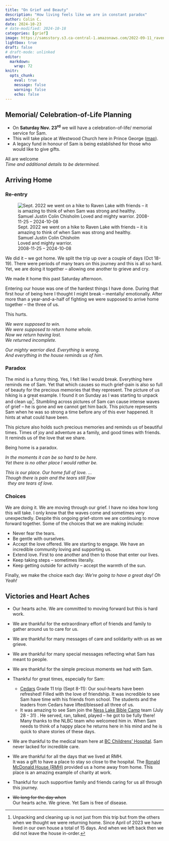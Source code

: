 ```yaml
---
title: "On Grief and Beauty"
description: "How living feels like we are in constant paradox"
author: Colin C.
date: 2024-10-23
# date-modified: 2024-10-18
categories: [grief]
image: https://samsstory.s3.ca-central-1.amazonaws.com/2022-09-11_raven-lake-hike.jpg
lightbox: true
draft: false
# draft-mode: unlinked
editor: 
  markdown: 
    wrap: 72
knitr: 
  opts_chunk: 
    eval: true
    message: false
    warning: false
    echo: false
---
```


::: {.callout-note}
## Memorial/ Celebration-of-Life Planning

- On **Saturday Nov. 23^rd^** we will have a celebration-of-life/ memorial service for Sam.
- This will take place at Westwood Church here in Prince George ([map](https://maps.app.goo.gl/YXfR4512soWxknwc8)).
- A legacy fund in honour of Sam is being
    established for those who would like to give gifts. 

:::{.center}
All are welcome\
*Time and additional details to be determined.*
:::

:::

## Arriving Home

### Re-entry

::: float-sm-end
![Sept. 2022 we went on a hike to Raven Lake with friends -- it is
amazing to think of when Sam was strong and healthy.<br/>Samuel Justin
Colin Chisholm <br>Loved and mighty warrior.<br>2008-11-25 --
2024-10-08](https://samsstory.s3.ca-central-1.amazonaws.com/2022-09-11_raven-lake-hike.jpg)
:::

We did it -- we got home. We split the trip up over a couple of days
(Oct 18-19). There were periods of many tears on this journey and this
is all so hard. Yet, we are doing it together -- allowing one another to
grieve and cry.

We made it home this past Saturday afternoon.

<!-- We were not sure if we wanted to go home straight away or if we wanted to try to ease-in by staying with my parents for a couple days... By the time we arrived in Prince George it was clear that we just wanted to be home.   -->

Entering our house was one of the hardest things I have done. During
that first hour of being here I thought I might break -- mentally/
emotionally. After more than a year-and-a-half of fighting we were
supposed to arrive home together -- the three of us.

This hurts.

*We were supposed to win.\
We were supposed to return home whole.\
Now we return having lost.\
We returned incomplete.*

*Our mighty warrior died. Everything is wrong.\
And everything in the house reminds us of him.*

### Paradox

The mind is a funny thing. Yes, I felt like I would break. Everything
here reminds me of Sam. Yet that which causes so much grief-pain is also
so full of beauty for the precious memories that they represent. The
picture of us hiking is a great example. I found it on Sunday as I was
starting to unpack and clean up[^1]. Stumbling across pictures of Sam
can cause intense waves of grief -- he is gone and we cannot get him
back. This picture represents Sam when he was so strong a time before
any of this ever happened. It hints at what could have been.

[^1]: Unpacking and cleaning up is not just from this trip but from the
    others when we thought we were returning home. Since April of 2023
    we have lived in our own house a total of 15 days. And when we left
    back then we did not leave the house in-order.

This picture also holds such precious memories and reminds us of
beautiful times. Times of joy and adventure as a family, and good times
with friends. It reminds us of the love that we share.

Being home is a paradox.

*In the moments it can be so hard to be here.\
Yet there is no other place I would rather be.*

*This is our place. Our home full of love. ...\
Though there is pain and the tears still flow\
  they are tears of love.*

### Choices

We are doing it. We are moving through our grief. I have no idea how
long this will take. I only know that the waves come and sometimes very
unexpectedly. Despite this ongoing grief-storm we are continuing to move
forward together. Some of the choices that we are making include:

-   Never fear the tears.
-   Be gentle with ourselves.
-   Accept the love offered. We are starting to engage. We have an
    incredible community loving and supporting us.
-   Extend love. First to one another and then to those that enter our
    lives.
-   Keep taking steps -- sometimes literally.
-   Keep getting outside for activity -- accept the warmth of the sun.

Finally, we make the choice each day: *We're going to have a great day!
Oh Yeah!*



## Victories and Heart Aches

-   Our hearts ache. We are committed to moving forward but this is hard
    work.

-   We are thankful for the extraordinary effort of friends and family
    to gather around us to care for us.

-   We are thankful for many messages of care and solidarity with us as
    we grieve.

-   We are thankful for many special messages reflecting what Sam has
    meant to people.

-   We are thankful for the simple precious moments we had with Sam.

-   Thankful for great times, especially for Sam:

    -   [Cedars](https://cedars.bc.ca) Grade 11 trip (Sept 8-11): Our
        soul-hearts have been refreshed! Filled with the love of
        friendship. It was incredible to see Sam have time with his
        friends from school. The students and the leaders from Cedars
        have lifted/blessed all three of us.
    -   It was amazing to see Sam join the [Ness Lake Bible
        Camp](https://www.nesslakebiblecamp.com) team (July 28 - 31) .
        He served, ran, talked, played -- he got to be fully there! Many
        thanks to the NLBC team who welcomed him in. When Sam needs to
        think of a happy place he returns here in his mind and he is
        quick to share stories of these days.

-   We are thankful to the medical team here at [BC Childrens'
    Hospital](http://www.bcchildrens.ca). Sam never lacked for
    incredible care.

-   We are thankful for all the days that we lived at RMH.\
    It was a gift to have a place to stay so close to the hospital. The
    [Ronald McDonald House (RMH)](https://rmhbc.ca) provided us a home
    away from home. This place is an amazing example of charity at work.

-   Thankful for such supportive family and friends caring for us all
    through this journey.

-   ~~We long for the day when~~\
    Our hearts ache. We grieve. Yet Sam is free of disease.